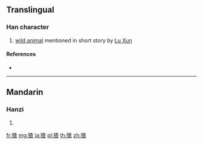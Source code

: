 ==Translingual==

===Han character===
{{Han char|rn=94|rad=犬|as=09|sn=12|four=|canj=KHDAM}}

# [[wild animal]] mentioned in short story by [[w:Lu Xun|Lu Xun]]

====References====
* {{Han ref|kx=0716.051|hdz=21356.110|uh=7339|ud=29497}}

----

==Mandarin==

===Hanzi===
{{cmn-hanzi|pin=[[zhā]] ([[zha1]])|wg=cha<sup>1</sup>}}

# {{defn|lang=cmn|sort=犬09}}

[[fr:猹]]
[[mg:猹]]
[[ja:猹]]
[[pl:猹]]
[[th:猹]]
[[zh:猹]]